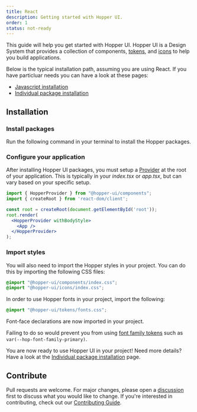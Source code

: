 ```yaml
---
title: React
description: Getting started with Hopper UI.
order: 1
status: not-ready
---
```


This guide will help you get started with Hopper UI. Hopper UI is a Design System that provides a collection of components, [tokens](/tokens/overview/introduction), and [icons](/icons/getting-started/introduction) to help you build applications.

Below is the typical installation path, assuming you are using React. If you have particluar needs you can have a look at these pages:

- [Javascript installation](/getting-started/javascript)
- [Individual package installation](/getting-started/individual-packages)

## Installation

### Install packages

Run the following command in your terminal to install the Hopper packages.

<PackageInstallation library="components @hopper-ui/icons @hopper-ui/styled-system react-aria react-aria-components" mod="prod" />

### Configure your application

After installing Hopper UI packages, you must setup a [Provider](/components/HopperProvider) at the root of your application. This is typically in your _index.tsx_ or _app.tsx_, but can vary based on your specific setup.

```jsx
import { HopperProvider } from "@hopper-ui/components";
import { createRoot } from 'react-dom/client';

const root = createRoot(document.getElementById('root'));
root.render(
  <HopperProvider withBodyStyle>
    <App />
  </HopperProvider>
);
```

### Import styles

You will also need to import the Hopper styles in your project. You can do this by importing the following CSS files:

```css
@import "@hopper-ui/components/index.css";
@import "@hopper-ui/icons/index.css";
```

In order to use Hopper fonts in your project, import the following:

```css title="myfile.css"
@import "@hopper-ui/tokens/fonts.css";
```

Font-face declarations are now imported in your project.

Failing to do so would prevent you from using [font family tokens](/tokens/semantic/typography) such as `var(--hop-font-family-primary)`.

You are now ready to use Hopper UI in your project! Need more details? Have a look at the [Individual package installation](/getting-started/individual-packages) page.

## Contribute

Pull requests are welcome. For major changes, please open a [discussion](https://github.com/gsoft-inc/wl-hopper/discussions/new/choose) first to discuss what you would like to change. If you're interested in contributing, check out our [Contributing Guide](https://github.com/gsoft-inc/wl-hopper/blob/main/CONTRIBUTING.md).
